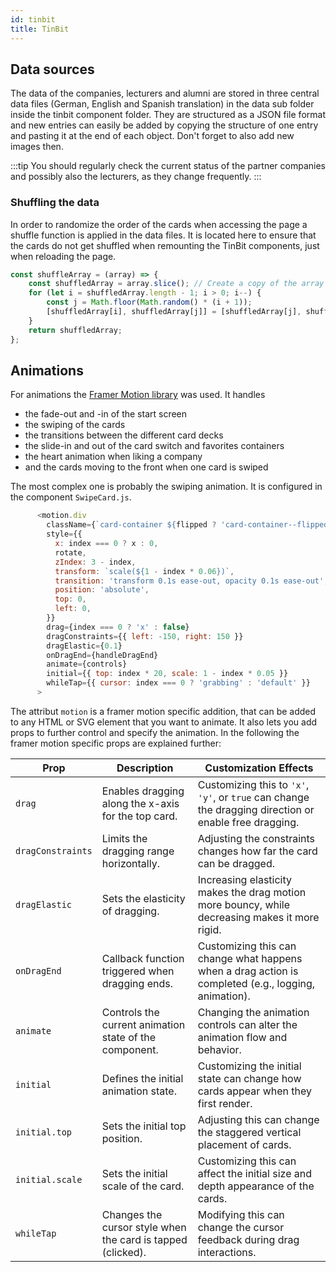 ```yaml
---
id: tinbit
title: TinBit
---
```


## Data sources

The data of the companies, lecturers and alumni are stored in three central data files (German, English and Spanish translation) in the data sub
folder inside the tinbit component folder. They are structured as a JSON file format and new entries can easily be added by copying the structure
of one entry and pasting it at the end of each object. Don't forget to also add new images then.

:::tip
You should regularly check the current status of the partner companies and possibly also the lecturers, as they change frequently.
:::

### Shuffling the data

In order to randomize the order of the cards when accessing the page a shuffle function is applied in the data files. It is located here to ensure
that the cards do not get shuffled when remounting the TinBit components, just when reloading the page.

```js
const shuffleArray = (array) => {
	const shuffledArray = array.slice(); // Create a copy of the array
	for (let i = shuffledArray.length - 1; i > 0; i--) {
		const j = Math.floor(Math.random() * (i + 1));
		[shuffledArray[i], shuffledArray[j]] = [shuffledArray[j], shuffledArray[i]];
	}
	return shuffledArray;
};
```

## Animations

For animations the [Framer Motion library](https://www.framer.com/motion/ 'Framer Motion library') was used. It handles

- the fade-out and -in of the start screen
- the swiping of the cards
- the transitions between the different card decks
- the slide-in and out of the card switch and favorites containers
- the heart animation when liking a company
- and the cards moving to the front when one card is swiped

The most complex one is probably the swiping animation. It is configured in the component `SwipeCard.js`.

```js
      <motion.div
        className={`card-container ${flipped ? 'card-container--flipped' : ''}`}
        style={{
          x: index === 0 ? x : 0,
          rotate,
          zIndex: 3 - index,
          transform: `scale(${1 - index * 0.06})`,
          transition: 'transform 0.1s ease-out, opacity 0.1s ease-out',
          position: 'absolute',
          top: 0,
          left: 0,
        }}
        drag={index === 0 ? 'x' : false}
        dragConstraints={{ left: -150, right: 150 }}
        dragElastic={0.1}
        onDragEnd={handleDragEnd}
        animate={controls}
        initial={{ top: index * 20, scale: 1 - index * 0.05 }}
        whileTap={{ cursor: index === 0 ? 'grabbing' : 'default' }}
      >
```

The attribut `motion` is a framer motion specific addition, that can be added to any HTML or SVG element that you want to animate.
It also lets you add props to further control and specify the animation. In the following the framer motion specific props are explained further:

| Prop              | Description                                                 | Customization Effects                                                                                  |
| ----------------- | ----------------------------------------------------------- | ------------------------------------------------------------------------------------------------------ |
| `drag`            | Enables dragging along the x-axis for the top card.         | Customizing this to `'x'`, `'y'`, or `true` can change the dragging direction or enable free dragging. |
| `dragConstraints` | Limits the dragging range horizontally.                     | Adjusting the constraints changes how far the card can be dragged.                                     |
| `dragElastic`     | Sets the elasticity of dragging.                            | Increasing elasticity makes the drag motion more bouncy, while decreasing makes it more rigid.         |
| `onDragEnd`       | Callback function triggered when dragging ends.             | Customizing this can change what happens when a drag action is completed (e.g., logging, animation).   |
| `animate`         | Controls the current animation state of the component.      | Changing the animation controls can alter the animation flow and behavior.                             |
| `initial`         | Defines the initial animation state.                        | Customizing the initial state can change how cards appear when they first render.                      |
| `initial.top`     | Sets the initial top position.                              | Adjusting this can change the staggered vertical placement of cards.                                   |
| `initial.scale`   | Sets the initial scale of the card.                         | Customizing this can affect the initial size and depth appearance of the cards.                        |
| `whileTap`        | Changes the cursor style when the card is tapped (clicked). | Modifying this can change the cursor feedback during drag interactions.                                |
